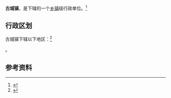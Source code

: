{{中国乡级行政区|14/10/23/104/000}}

'''古城镇'''，是{{PRC admin/fullname|14/10/23/104/000|3}}下辖的一个[[乡镇|乡镇]]级行政单位。<ref>{{PRC admin/ref sgc|{{PRC admin/parent|14/10/23/104/000}}}}</ref>

== 行政区划 ==

古城镇下辖以下地区：<ref>{{PRC admin/ref sgc|14/10/23/104/000}}</ref>

{{PRC admin/children|14/10/23/104/000}}。

== 参考资料 ==

{{reflist}}

{{行政区划小作品}}
{{PRC admin/navcat|14/10/23/104/000}}
